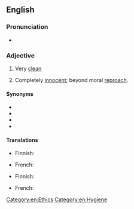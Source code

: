 ==English==

===Pronunciation===
* {{audio|en|En-au-clean as a whistle.ogg|Audio (AU)}}

===Adjective===
{{en-adj|-|head=(as) [[clean]] as a [[whistle]]}}

# {{lb|en|simile}} Very [[clean]]
# {{lb|en|simile}} Completely [[innocent]]; beyond moral [[reproach]].

====Synonyms====
* {{l|en|clean as a bean}}
* {{l|en|clean as a hound's tooth}}
* {{l|en|clean as a new penny}}
* {{l|en|clean as a new pin}}

====Translations====
{{trans-top|very clean}}
* Finnish: {{t+|fi|putipuhdas}}
{{trans-mid}}
* French: {{t+|fr|propre comme un sou neuf}}
{{trans-bottom}}

{{trans-top|completely innocent}}
* Finnish: {{t|fi|puhdas kuin pulmunen}}
{{trans-mid}}
* French: {{t+|fr|blanc comme neige}}
{{trans-bottom}}

[[Category:en:Ethics]]
[[Category:en:Hygiene]]